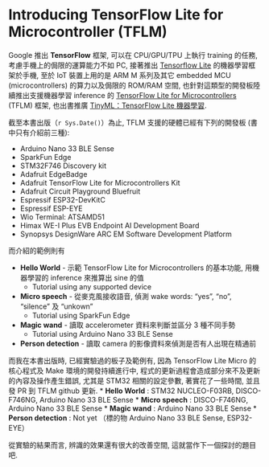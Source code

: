 # Introducing TensorFlow Lite for Microcontroller (TFLM) {#chap-intro}

Google 推出 **TensorFlow** 框架, 可以在 CPU/GPU/TPU 上執行 training 的任務, 考慮手機上的侷限的運算能力不如 PC, 接著推出 [Tensorflow Lite](https://www.tensorflow.org/lite/tutorials) 的機器學習框架於手機, 至於 IoT 裝置上用的是 ARM M 系列及其它 embedded MCU (microcontrollers) 的算力以及侷限的 ROM/RAM 空間, 也針對這類型的開發板陸續推出支援機器學習 inference 的 [TensorFlow Lite for Microcontrollers](https://www.tensorflow.org/lite/microcontrollers) (TFLM) 框架, 也出書推廣
[TinyML：TensorFlow Lite 機器學習](https://www.books.com.tw/products/0010865580?fbclid=IwAR1xgb-0LStRrHXajKT-u3uP982d0p8PQaDpNfhxHAzuCbATi6VOjYcwo2k). 

截至本書出版（`r Sys.Date()`）為止, TFLM 支援的硬體已經有下列的開發板 (書中只有介紹前三種): 

* Arduino Nano 33 BLE Sense  
* SparkFun Edge  
* STM32F746 Discovery kit  
* Adafruit EdgeBadge  
* Adafruit TensorFlow Lite for Microcontrollers Kit  
* Adafruit Circuit Playground Bluefruit  
* Espressif ESP32-DevKitC  
* Espressif ESP-EYE  
* Wio Terminal: ATSAMD51  
* Himax WE-I Plus EVB Endpoint AI Development Board  
* Synopsys DesignWare ARC EM Software Development Platform  

而介紹的範例則有  

* **Hello World** - 示範 TensorFlow Lite for Microcontrollers 的基本功能, 用機器學習的 inference 來推算出 sine 的值  
  + Tutorial using any supported device  
* **Micro speech** - 從麥克風接收語音, 偵測 wake words: "yes", "no", "silence” 及 “unkown"  
  + Tutorial using SparkFun Edge  
* **Magic wand** - 讀取 accelerometer 資料來判斷並區分 3 種不同手勢 
  + Tutorial using Arduino Nano 33 BLE Sense  
* **Person detection** - 讀取 camera 的影像資料來偵測是否有人出現在精通前

而我在本書出版時, 已經實驗過的板子及範例有, 因為 TensorFlow Lite Micro 的核心程式及 Make 環境的開發持續進行中, 程式的更新過程會造成部分來不及更新的內容及操作產生錯誤, 尤其是 STM32 相關的設定參數, 著實花了一些時間, 並且發 PR 到 TFLM github 更新.
* **Hello World** :  STM32 NUCLEO-F03RB, DISCO-F746NG, Arduino Nano 33 BLE Sense
* **Micro speech** : DISCO-F746NG, Arduino Nano 33 BLE Sense
* **Magic wand** : Arduino Nano 33 BLE Sense
* **Person detection** : Not yet （標的物 Arduino Nano 33 BLE Sense, ESP32-EYE）

從實驗的結果而言, 辨識的效果還有很大的改善空間, 這就當作下一個探討的題目吧.

